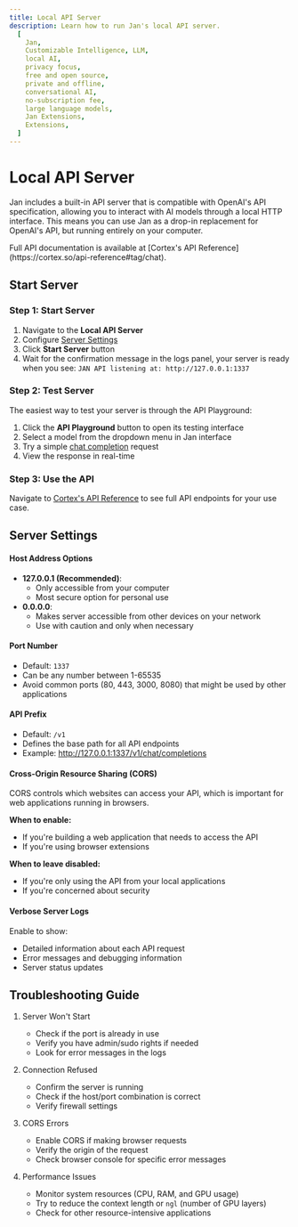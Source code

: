 ```yaml
---
title: Local API Server
description: Learn how to run Jan's local API server.
  [
    Jan,
    Customizable Intelligence, LLM,
    local AI,
    privacy focus,
    free and open source,
    private and offline,
    conversational AI,
    no-subscription fee,
    large language models,
    Jan Extensions,
    Extensions,
  ]
---
```



# Local API Server

Jan includes a built-in API server that is compatible with OpenAI's API specification, allowing you to interact with AI models through a local HTTP interface. This means you can use Jan as a drop-in replacement for OpenAI's API, but running entirely on your computer.


<Callout>
Full API documentation is available at [Cortex's API Reference](https://cortex.so/api-reference#tag/chat).
</Callout>

## Start Server

<Steps>

### Step 1: Start Server
1. Navigate to the **Local API Server**
2. Configure [Server Settings](/docs/api-server#server-settings)
3. Click **Start Server** button
4. Wait for the confirmation message in the logs panel, your server is ready when you see: `JAN API listening at: http://127.0.0.1:1337`


### Step 2: Test Server
The easiest way to test your server is through the API Playground:
1. Click the **API Playground** button to open its testing interface
2. Select a model from the dropdown menu in Jan interface
3. Try a simple [chat completion](https://cortex.so/api-reference#tag/chat/post/v1/chat/completions) request
4. View the response in real-time

### Step 3: Use the API 
Navigate to [Cortex's API Reference](https://cortex.so/api-reference#tag/chat) to see full API endpoints for your use case.
</Steps>


## Server Settings

#### Host Address Options
- **127.0.0.1 (Recommended)**: 
  - Only accessible from your computer
  - Most secure option for personal use
- **0.0.0.0**: 
  - Makes server accessible from other devices on your network
  - Use with caution and only when necessary

#### Port Number
- Default: `1337`
- Can be any number between 1-65535
- Avoid common ports (80, 443, 3000, 8080) that might be used by other applications

#### API Prefix
- Default: `/v1`
- Defines the base path for all API endpoints
- Example: http://127.0.0.1:1337/v1/chat/completions

#### Cross-Origin Resource Sharing (CORS)
CORS controls which websites can access your API, which is important for web applications running in browsers.

**When to enable:**
- If you're building a web application that needs to access the API
- If you're using browser extensions

**When to leave disabled:**
- If you're only using the API from your local applications
- If you're concerned about security

#### Verbose Server Logs
Enable to show:
- Detailed information about each API request
- Error messages and debugging information
- Server status updates

## Troubleshooting Guide

1. Server Won't Start
   - Check if the port is already in use
   - Verify you have admin/sudo rights if needed
   - Look for error messages in the logs

2. Connection Refused
   - Confirm the server is running
   - Check if the host/port combination is correct
   - Verify firewall settings

3. CORS Errors
   - Enable CORS if making browser requests
   - Verify the origin of the request
   - Check browser console for specific error messages

4. Performance Issues
   - Monitor system resources (CPU, RAM, and GPU usage)
   - Try to reduce the context length or `ngl` (number of GPU layers)
   - Check for other resource-intensive applications

